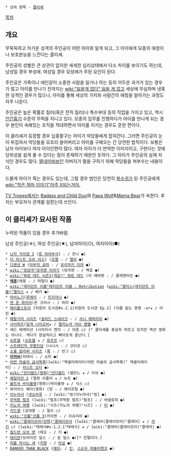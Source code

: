  * 상위 항목 - [[클리셰]]

[[목차]]
== 개요 ==
무뚝뚝하고 차가운 성격의 주인공이 어떤 아이와 알게 되고, 그 아이에게 모종의 애정이나 보호본능을 느낀다는 클리셰. 

주인공의 성별은 큰 상관이 없지만 세세한 심리상태에서 다소 차이를 보이기도 하는데, 남성일 경우 부성애. 여성일 경우 모성애가 주된 요인이 된다. 

주인공은 가족이나 애인같이 소중한 사람을 잃거나 하는 등의 어두운 과거가 있는 경우가 많고 아이를 만나기 전까지는 [[wiki:"잃을게 없다" 잃을 게 없고]] 세상에 무심하며 냉혹한 성격인 경우가 많으나, 아이를 통해 세상의 가치와 사람간의 애정을 알아가는 과정도 자주 나온다.

주인공은 높은 확률로 킬러(혹은 전직 킬러)나 특수부대 등의 직업을 가지고 있고, 역시 [[인간흉기]] 수준의 무력을 지니고 있다. 모종의 임무를 진행하다가 아이를 만나게 되는 경우 본인이 속해있는 조직을 적대하면서 아이를 지키는 경우도 흔한 편이다.

이 클리셰가 등장할 경우 십중팔구는 아이가 악당들에게 잡혀간다. 그러면 주인공이 눈이 뒤집혀서 악당들을 모조리 쓸어버리고 아이를 구해오는 건 당연한 법칙이다. 보통은 남자 아이보다 여자 아이인편이 많다. 여자 아이가 더 연약한 이미지이고, 구한다는 것에 당위성을 쉽게 줄 수 있다는 점이 존재하기 때문인 듯하다. 그 아이가 주인공의 실제 자식인 경우도 많다. [[딸내미바보]]인 아버지가 딸을 구하기 위해 악당들을 쳐부수는 내용이다.

드물게 아이가 죽는 경우도 있는데, 그럴 경우 범인은 당연히 [[복수귀]]가 된 주인공에게 [[wiki:"작은 하마 이야기"아주 X되는거야.]]

[[TV Tropes]]에서는 [http://tvtropes.org/pmwiki/pmwiki.php/Main/BadassAndChildDuo Badass and Child Duo]와 [http://tvtropes.org/pmwiki/pmwiki.php/Main/PapaWolf Papa Wolf]&[http://tvtropes.org/pmwiki/pmwiki.php/Main/MamaBear Mama Bear]가 속한다. 후자는 부모자식 관계를 일컫는데 쓰인다.

== 이 클리셰가 묘사된 작품 ==
누락된 작품이 있을 경우 추가바람.

남성 주인공(☆), 여성 주인공(★), 남자아이(○), 여자아이(●)

 * [[닌자 가이덴 3]] ([[류 하야부사]]] ☆ / 칸나 ●)
 * [[더 라스트 오브 어스]]] ([[조엘]] ☆ / [[엘리]] ●)
 * [[디멘션 W]] ([[마부치 쿄마]] ☆ / [[유리자키 미라]] ●)
 * [[wiki:"엉덩국"덩국맨 이야기]] (덩국맨 ☆ / 백호 ●)
 * [[wiki:"워킹 데드 시즌1(게임)" 워킹 데드]] (리 에버렛 ☆ / 클레멘타인 ●)
 * '''[[레옹]]'''(레옹 ☆ / 마틸다 ●)
 * [[wiki:"레지던트 이블"레지던트 이블 : Retribution]] ([[wiki:"앨리스(레지던트 이블)"앨리스]] ★ / 베키 ●)
 * [[마비노기]]([[루에리]] ☆ / [[트리아나]] ●)
 * [[맨 온 파이어]](존 크리시 ☆ / 피타 ●)
 * [[메이플스토리]] [차원의 도서관#s-2.1|차원의 도서관 Ep.1] (이름 없는 용병 ☆or★ / 아린 ●)
 * [[메탈기어 시리즈]] ([[솔리드 스네이크]] ☆ / [[서니 에머리히]] ●)
 * [[사이퍼즈]]([[잉게 나이오비]]★ / [[엘리노어 러브 캠벨]] ●)
 * 새드 배케이션 (시라이시 켄지 ☆ / 아춘 ○) [* 클리셰를 충실히 따르고 있지만 액션 영화는 아니다. 게다가 현실적이고 뼈아프게 끝난다.]
 * [[슈토헬]] ([[슈토헬(슈토헬)|슈토헬]] ★ / [[유르르]] ○)
 * [[스트레인저 무황인담]] (나나시 ☆ / 코타로 ○)
 * [[소울 칼리버 시리즈]] ([[록]] ☆ / 반그 ○)
 * '''[[아저씨]]'''(차태식 ☆ / 소미 ●)
 * [[어떤 마술의 금서목록]]([wiki:"액셀러레이터(어떤 마술의 금서목록)" 액셀러레이터] ☆ / [[라스트 오더]] ●)
 * [[wiki:"언더월드(영화)"언더월드]] (셀린느 ★ / 이브 ●)
 * [[에일리언 2]] (엘렌 리플리 ★ / 뉴트 ●)
 * [[울트라 바이올렛]](영화)(바이올렛 ★ / 식스 ○)
 * 워리어스 웨이(영화) (양 ☆ / 에이프릴 ●)
 * [[이누야샤]] ([[셋쇼마루]] ☆ / [wiki:"링(이누야샤)"링] ●)
 * [[주먹왕 랄프]] ([wiki:"랄프(주먹왕 랄프)"랄프] ☆ / 바넬로피 ●)
 * [[키노의 여행]] ([wiki:"시즈(키노의 여행)"시즈] ☆ / [[티]] ●)
 * [[키드갱]] (강대봉 ☆ / 철수 ○)
 * [[wiki:"코룸"코룸 3]](카이엔 ☆ / 이슈리아 ●)
 * [[wiki:"클레이모어(만화)"클레이모어]] ([wiki:"클레어(클레이모어)"클레어] ★ / [[라키]] ○) ([wiki:"테레사#s-1.2.1"테레사] ★ / [wiki:"클레어(클레이모어)"클레어] ●)
 * [[칠드런 오브 맨]] (테오 ☆ / 키 ●)
 * [[테이큰]](브라이언 밀스 ☆ / 킴 밀스 ●)[* 친딸이다.]
 * [[피를 마시는 새]] ([[지멘]] ☆ / [[아실]] ●)
 * [[DARKER THAN BLACK]] ([[헤이(DARKER THAN BLACK)|헤이]]☆ / [[인(DARKER THAN BLACK)|인]], [[스오우 파블리첸코]] ●)
